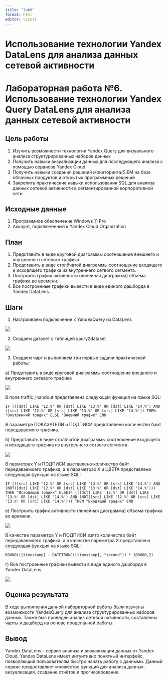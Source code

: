 ---
title: "lab6"
format: html
editor: visual
---

# Использование технологии Yandex DataLens для анализа данных сетевой активности

# Лабораторная работа №6. Использование технологии Yandex Query DataLens для анализа данных сетевой активности

## Цель работы

1.  Изучить возможности технологии Yandex Query для визуального анализа структурированных наборов данных
2.  Получить навыки визуализации данных для последующего анализа с помощью сервисов Yandex Cloud
3.  Получить навыки создания решений мониторинга/SIEM на базе облачных продуктов и открытых программных решений
4.  Закрепить практические навыки использования SQL для анализа данных сетевой активности в сегментированной корпоративной сети

## Исходные данные

1.  Программное обеспечение Windows 11 Pro
2.  Аккаунт, подключенный к Yandex Cloud Organization

## План

1.  Представить в виде круговой диаграммы соотношение внешнего и внутреннего сетевого трафика.
2.  Представить в виде столбчатой диаграммы соотношение входящего и исходящего трафика из внутреннего сетвого сегмента.
3.  Построить график активности (линейная диаграмма) объема трафика во времени.
4.  Все построенные графики вывести в виде единого дашборда в Yandex DataLens.

## Шаги

1.  Настраиваем подключение к YandexQuery из DataLens

![](img/1.png)

2.  Создаем датасет с таблицей yaqry2dataset

![](img/2.png)

3.  Создаем чарт и выполняем три первые задачи практической работы:

а) Представить в виде круговой диаграммы соотношение внешнего и внутреннего сетевого трафика

![](img/3.png)

В поле traffic_inandout представлена следующая функция на языке SQL:

```         
IF (([dst] LIKE '12.%' OR [dst] LIKE '13.%' OR [dst] LIKE '14.%') AND ([src] LIKE '12.%' OR [src] LIKE '13.%' OR [src] LIKE '14.%')) THEN "Внутренний трафик" ELSE "Внешний трафик" END
```

В параметре ПОКАЗАТЕЛИ и ПОДПИСИ представлено количество байт передаваемого трафика.

б) Представить в виде столбчатой диаграммы соотношение входящего и исходящего трафика из внутреннего сетвого сегмента.

![](img/4.png)

В парметрах Y и ПОДПИСИ выставлено количество байт передаваемоего трафика, а в параметрах X и ЦВЕТА представлена следующая функция на языке SQL:

```         
IF (([src] LIKE '12.%' OR [src] LIKE '13.%' OR [src] LIKE '14.%') AND (NOT([dst] LIKE '12.%' OR [dst] LIKE '13.%' OR [dst] LIKE '14.%'))) THEN "Исходящий трафик" ELSEIF (([dst] LIKE '12.%' OR [dst] LIKE '13.%' OR [dst] LIKE '14.%') AND (NOT([src] LIKE '12.%' OR [src] LIKE '13.%' OR [src] LIKE '14.%'))) THEN "Входящий трафик" END
```

в) Построить график активности (линейная диаграмма) объема трафика во времени.

![](img/5.png)

В качеcтве параметра Y и ПОДПИСИ взято количество байт передаваемоего трафика, а в качеcтве пареметра X представлена следующая функция на языке SQL:

```         
ROUND(([timestamp] - DATETRUNC([timestamp], "second")) * 100000,2)
```

г) Все построенные графики вывести в виде единого дашборда в Yandex DataLens.

![](img/6.png)

## Оценка результата

В ходе выполнения данной лабораторной работы были изучены возможности YandexQuery для анализа структурированных наборов данных. Также был проведен анализ сетевой активности, составлены чарты и дашборд на основе проделанной работы.

## Вывод

Yandex DataLens - сервис анализа и визуализации данных от Yandex Cloud. 
Yandex DataLens имеет интуитивно понятный интерфейс, позволяющий пользователям быстро начать работу с данными. Данный сервис предоставляет множество функций для анализа данных: визуализация, создание отчётов и прогнозирование.

```{r}

```


